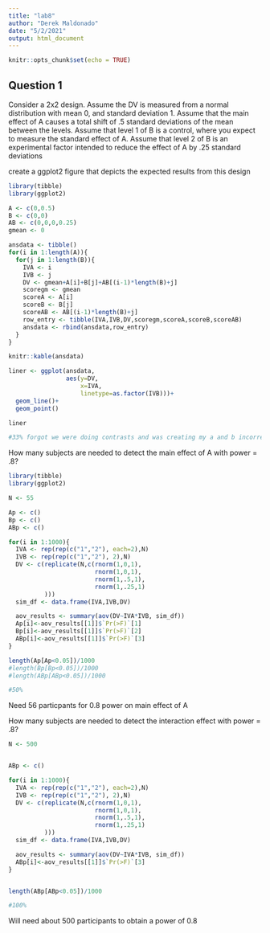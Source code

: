 ```yaml
---
title: "lab8"
author: "Derek Maldonado"
date: "5/2/2021"
output: html_document
---
```


```r
knitr::opts_chunk$set(echo = TRUE)
```

## Question 1

Consider a 2x2 design. Assume the DV is measured from a normal distribution with mean 0, and standard deviation 1. Assume that the main effect of A causes a total shift of .5 standard deviations of the mean between the levels. Assume that level 1 of B is a control, where you expect to measure the standard effect of A. Assume that level 2 of B is an experimental factor intended to reduce the effect of A by .25 standard deviations

create a ggplot2 figure that depicts the expected results from this design


```r
library(tibble)
library(ggplot2)

A <- c(0,0.5)
B <- c(0,0)
AB <- c(0,0,0,0.25)
gmean <- 0

ansdata <- tibble()
for(i in 1:length(A)){
  for(j in 1:length(B)){
    IVA <- i
    IVB <- j
    DV <- gmean+A[i]+B[j]+AB[(i-1)*length(B)+j]
    scoregm <- gmean
    scoreA <- A[i]
    scoreB <- B[j]
    scoreAB <- AB[(i-1)*length(B)+j]
    row_entry <- tibble(IVA,IVB,DV,scoregm,scoreA,scoreB,scoreAB)
    ansdata <- rbind(ansdata,row_entry)
  }
}

knitr::kable(ansdata)

liner <- ggplot(ansdata,
                aes(y=DV,
                    x=IVA,
                    linetype=as.factor(IVB)))+
  geom_line()+
  geom_point()

liner

#33% forgot we were doing contrasts and was creating my a and b incorrectly
```

How many subjects are needed to detect the main effect of A with power = .8?

```r
library(tibble)
library(ggplot2)

N <- 55

Ap <- c()
Bp <- c()
ABp <- c()

for(i in 1:1000){
  IVA <- rep(rep(c("1","2"), each=2),N)
  IVB <- rep(rep(c("1","2"), 2),N)
  DV <- c(replicate(N,c(rnorm(1,0,1),
                        rnorm(1,0,1),
                        rnorm(1,.5,1),
                        rnorm(1,.25,1) 
          )))
  sim_df <- data.frame(IVA,IVB,DV)

  aov_results <- summary(aov(DV~IVA*IVB, sim_df))
  Ap[i]<-aov_results[[1]]$`Pr(>F)`[1]
  Bp[i]<-aov_results[[1]]$`Pr(>F)`[2]
  ABp[i]<-aov_results[[1]]$`Pr(>F)`[3]
}

length(Ap[Ap<0.05])/1000
#length(Bp[Bp<0.05])/1000
#length(ABp[ABp<0.05])/1000

#50%
```
Need 56 particpants for 0.8 power on main effect of A



How many subjects are needed to detect the interaction effect with power = .8?
```r
N <- 500


ABp <- c()

for(i in 1:1000){
  IVA <- rep(rep(c("1","2"), each=2),N)
  IVB <- rep(rep(c("1","2"), 2),N)
  DV <- c(replicate(N,c(rnorm(1,0,1),
                        rnorm(1,0,1),
                        rnorm(1,.5,1),
                        rnorm(1,.25,1) 
          )))
  sim_df <- data.frame(IVA,IVB,DV)

  aov_results <- summary(aov(DV~IVA*IVB, sim_df))
  ABp[i]<-aov_results[[1]]$`Pr(>F)`[3]
}


length(ABp[ABp<0.05])/1000

#100%
```
Will need about 500 participants to obtain a power of 0.8